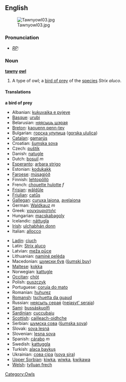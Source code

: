 {{wikipedia}}
==English==
[[Image:Tawnyowl03.jpg|thumb]]
===Pronunciation===
* ''[[RP]]:'' {{IPA|/ˈtɔːni əʊl/}}

===Noun===
'''[[tawny]] [[owl]]'''
# A type of owl; a [[bird of prey]] of the [[species]] ''Strix aluco''.

====Translations====
'''a bird of prey'''
{{top}}
*Albanian: [[kukuvajka e pyjeve]]
*[[Basque]]: [[urubi]]
*Belarusian: [[няясыць шэрая]]
*[[Breton]]: [[kaouenn penn-tev]]
*Bulgarian: [[горска улулица]] ([[gorska ululica]])
*[[Catalan]]: [[gamarús]]
*Croatian: [[šumska sova]]
*Czech: [[puštík]]
*Danish: [[natugle]]
*Dutch: [[bosuil]] ''m''
*[[Esperanto]]: [[arbara strigo]]
*Estonian: [[kodukakk]]
*[[Faroese]]: [[músagjóð]]
*Finnish: [[lehtopöllö]]
*French: [[chouette hulotte]] ''f''
*[[Frisian]]: [[wâldûle]]
*[[Friulian]]: [[catůs]]
*[[Gallegan]]: [[curuxa laiona]], [[avelaiona]]
*German: [[Waldkauz]] ''m''
*Greek: [[χουχουριστιής]]
*Hungarian: [[macskabagoly]]
*Icelandic: [[náttugla]]
*[[Irish]]: [[ulchabhán donn]]
*Italian: [[allocco]]
{{mid}}
*[[Ladin]]: [[ciuch]]
*Latin: [[Strix aluco]]
*Latvian: [[meža pūce]]
*Lithuanian: [[naminė pelėda]]
*Macedonian: [[шумски був]] ([[šumski buv]])
*[[Maltese]]: [[kokka]]
*Norwegian: [[kattugle]]
*[[Occitan]]: [[chòt]]
*Polish: [[puszczyk]]
*Portuguese: [[coruja do mato]]
*Romanian: [[huhurez]]
*[[Romansh]]: [[tschuetta da guaud]]
*Russian: [[неясыть серая]] ([[nejasyt' seraja]])
*[[Sami]]: [[bussáskuolfi]]
*[[Sardinian]]: [[cuccubaju]]
*[[Scottish]]: [[cailleach-oidhche]]
*Serbian: [[шумска сова]] ([[šumska sova]])
*Slovak: [[sova lesná]]
*Slovenian: [[lesna sova]]
*Spanish: [[cárabo]] ''m''
*Swedish: [[kattuggla]]
*Turkish: [[alaca baykuş]]
*Ukrainian: [[сова сіра]] ([[sova sira]])
*[[Upper Sorbian]]: [[kiwka]], [[wiwka]], [[kwikawa]]
*[[Welsh]]: [[tylluan frech]]
{{bottom}}

[[Category:Owls]]